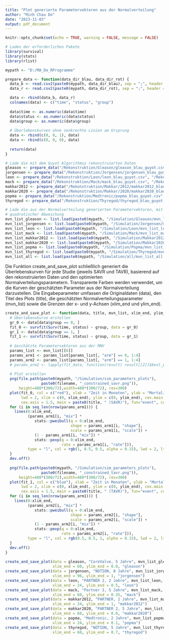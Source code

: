 ```yaml
---
title: "Plot generierte Parametervektoren aus der Normalverteilung"
author: "Minh Chau Do"
date: "2023-11-03"
output: pdf_document
---
```


```r
knitr::opts_chunk$set(echo = TRUE, warning = FALSE, message = FALSE)

# Laden der erforderlichen Pakete
library(survival)
library(stats)
library(rlist)

mypath <- "D:/MA_Do_RProgramme"
```

```r
prepare_data <- function(data_dir_blau, data_dir_rot) {
  data_b <- read.csv2(paste0(mypath, data_dir_blau), sep = ";", header = FALSE)
  data_r <- read.csv2(paste0(mypath, data_dir_rot), sep = ";", header = FALSE)

  data <- rbind(data_b, data_r)
  colnames(data) <- c("time", "status", "group")
  
  data$time <- as.numeric(data$time)
  data$status <- as.numeric(data$status)
  data$group <- as.numeric(data$group)
  
  # Überlebenskurven ohne senkrechte Linien am Ursprung
  data <- rbind(c(0, 0, 1), data)
  data <- rbind(c(0, 0, 0), data)
  
  return(data)
}

# Lade die mit dem Guyot Algorithmus rekonstruierten Daten 
gleason <- prepare_data("/Rekonstruktion/Gleason/gleason_blau_guyot.csv", "/Rekonstruktion/Gleason/gleason_rot_guyot.csv")
jorgensen <- prepare_data("/Rekonstruktion/Jorgensen/jorgensen_blau_guyot.csv", "/Rekonstruktion/Jorgensen/jorgensen_rot_guyot.csv")
leon <- prepare_data("/Rekonstruktion/Leon/leon_blau_guyot.csv", "/Rekonstruktion/Leon/leon_rot_guyot.csv")
mack <- prepare_data("/Rekonstruktion/Mack/mack_blau_guyot.csv", "/Rekonstruktion/Mack/mack_rot_guyot.csv")
makkar2012 <- prepare_data("/Rekonstruktion/Makkar/2012/makkar2012_blau_guyot.csv", "/Rekonstruktion/Makkar/2012/makkar2012_rot_guyot.csv")
makkar2020 <- prepare_data("/Rekonstruktion/Makkar/2020/makkar2020_blau_guyot.csv", "/Rekonstruktion/Makkar/2020/makkar2020_rot_guyot.csv")
popma <- prepare_data("/Rekonstruktion/Medtronic/popma_blau_guyot.csv", "/Rekonstruktion/Medtronic/popma_rot_guyot.csv")
thyregod <- prepare_data("/Rekonstruktion/Thyregod/thyregod_blau_guyot.csv", "/Rekonstruktion/Thyregod/thyregod_rot_guyot.csv")
```

```r
# Lade die aus der Normalverteilung generierten Parametervektoren, mit geringer 
# quadratischer Abweichung
mvn_list_gleason <- list.load(paste0(mypath, "/Simulation/Gleason/mvn_list_gleason.rds"))
mvn_list_jorgensen <- list.load(paste0(mypath, "/Simulation/Jorgensen/mvn_list_jorgensen.rds"))
mvn_list_leon <- list.load(paste0(mypath, "/Simulation/Leon/mvn_list_leon.rds"))
mvn_list_mack <- list.load(paste0(mypath, "/Simulation/Mack/mvn_list_mack.rds"))
mvn_list_makkar2012 <- list.load(paste0(mypath, "/Simulation/Makkar2012/mvn_list_makkar2012.rds"))
mvn_list_makkar2020 <- list.load(paste0(mypath, "/Simulation/Makkar2020/mvn_list_makkar2020.rds"))
mvn_list_popma <- list.load(paste0(mypath, "/Simulation/Popma/mvn_list_popma.rds"))
mvn_list_thyregod <- list.load(paste0(mypath, "/Simulation/Thyregod/mvn_list_thyregod.rds"))
mvn_list_all <- list.load(paste0(mypath, "/Simulation/all/mvn_list_all.rds"))
```

Die Funktion create_and_save_plot schließlich generiert die Überlebenskurven für jede Studie (jeweils SAVR und TAVR), basierend auf den rekonstruierten Daten und den optimierten Normalverteilungsparametern. Transparente Farben werden verwendet, um die Kurven der geschätzten Parameter aus der Normalverteilung darzustellen. Die Eingabeparameter umfassen die Originaldaten (data), den Titel des Plots (title), die geschätzten Normalverteilungsparameter (mvn_list) sowie die Grenzen der x- und y-Achsen (xlim_end und ylim_end).

```r
create_and_save_plot <- function(data, title, mvn_list, xlim_end, ylim_end, filename) {
  # Überlebenskurve erstellen
  gr_0 <- data[data$group == 0, ]
  fit_0 <- survfit(Surv(time, status) ~ group, data = gr_0)
  gr_1 <- data[data$group == 1, ]
  fit_1 <- survfit(Surv(time, status) ~ group, data = gr_1)
  
  # Geschätzte Parametervektoren aus der MNV
  params_list <- mvn_list[[6]]
  params_arm1 <- params_list[params_list[, "arm"] == 0, 1:4]
  params_arm2 <- params_list[params_list[, "arm"] == 1, 1:4]
  # params_arm2 <- lapply(fit_data, function(result) result[[2]]$best_par)
  
  # Plot erstellen
  png(file.path(paste0(mypath, "/Simulation/sim_parameters_plots"), 
                paste0(filename, "_constrained_savr.png")), 
      height=480*(300/72),width=480*(300/72), res=300)
  plot(fit_0, col = c("red"), xlab = "Zeit in Monaten", ylab = "Mortalität", cex.lab = 1.5,
       lwd = 2, xlim = c(0, xlim_end), ylim = c(0, ylim_end), cex.main = 1.5, 
       cex.axis = 1.5, main = paste0(title, " (SAVR)"), fun="event", conf.int = FALSE)
  for (i in seq_len(nrow(params_arm1))) {
    lines(0:xlim_end,
          (params_arm1[i, "mix"] *
             stats::pweibull(q = 0:xlim_end,
                             shape = params_arm1[i, "shape"],
                             scale = params_arm1[i, "scale"]) +
             (1 - params_arm1[i, "mix"]) *
             stats::pexp(q = 0:xlim_end,
                         rate = params_arm1[i, "rate"])),
          type = "l", col = rgb(1, 0.5, 0.5, alpha = 0.15), lwd = 2, lty = 1)
  }
  dev.off()
  
  png(file.path(paste0(mypath, "/Simulation/sim_parameters_plots"), 
                paste0(filename, "_constrained_tavr.png")), 
      height=480*(300/72),width=480*(300/72), res=300)
  plot(fit_1, col = c("blue"), xlab = "Zeit in Monaten", ylab = "Mortalität", cex.lab = 1.5,
       lwd = 2, xlim = c(0, xlim_end), ylim = c(0, ylim_end), cex.main = 1.5,
       cex.axis = 1.5, main = paste0(title, " (TAVR)"), fun="event", conf.int = FALSE)
  for (i in seq_len(nrow(params_arm1))) {
    lines(0:xlim_end,
          (params_arm2[i, "mix"] *
             stats::pweibull(q = 0:xlim_end,
                             shape = params_arm2[i, "shape"],
                             scale = params_arm2[i, "scale"]) +
             (1 - params_arm2[i, "mix"]) *
             stats::pexp(q = 0:xlim_end,
                         rate = params_arm2[i, "rate"])),
          type = "l", col = rgb(0.5, 0.5, 1, alpha = 0.15), lwd = 2, lty = 1)
  }
  dev.off()
}
  
create_and_save_plot(data = gleason, "CoreValve, 5 Jahre", mvn_list_gleason, 
                     xlim_end = 60, ylim_end = 0.8, "gleason")
create_and_save_plot(data = jorgensen, "NOTION, 8 Jahre", mvn_list_jorgensen, 
                     xlim_end = 96, ylim_end = 1, "jorgensen")
create_and_save_plot(data = leon, "PARTNER 2, 2 Jahre", mvn_list_leon, 
                     xlim_end = 24, ylim_end = 0.5, "leon")
create_and_save_plot(data = mack, "Partner 3, 5 Jahre", mvn_list_mack, 
                     xlim_end = 60, ylim_end = 0.35, "mack")
create_and_save_plot(data = makkar2012, "PARTNER, 2 Jahre", mvn_list_makkar2012, 
                     xlim_end = 24, ylim_end = 1, "makkar2012")
create_and_save_plot(data = makkar2020, "PARTNER 2, 5 Jahre", mvn_list_makkar2020, 
                     xlim_end = 60, ylim_end = 0.8, "makkar2020")
create_and_save_plot(data = popma, "Medtronic, 2 Jahre", mvn_list_popma, 
                     xlim_end = 24, ylim_end = 0.1, "popma")
create_and_save_plot(data = thyregod, "NOTION, 5 Jahre", mvn_list_thyregod, 
                     xlim_end = 60, ylim_end = 0.7, "thyregod")
```
